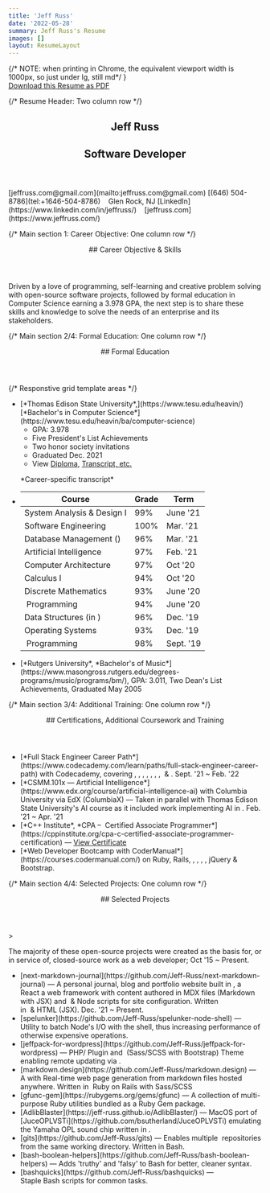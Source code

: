 ```yaml
---
title: 'Jeff Russ'
date: '2022-05-28'
summary: Jeff Russ's Resume
images: []
layout: ResumeLayout
---
```


<div id='printable-page' className='flex flex-wrap font-serif italic align-top'>
  {/* NOTE: when printing in Chrome, the equivalent viewport width is 1000px, so just under lg, still md*/ }
  <div className='block w-full -mt-8 mb-6 print-hide'>
    <a className='text-lg styled-link font-semibold' href='/docs/Jeff-Russ_Resume.pdf' target="_blank" download='Jeff-Russ_Resume.pdf'>Download this Resume as PDF</a>
  </div>

  {/* Resume Header: Two column row */}
  <section id="resume-header" className='my-0 px-1 lg:my-2 lg:px-6 w-1/2'>
    <header className='text-xl ml-5 mb-0 text-center not-italic'>
      <h1 className='font-black font-display tracking-wider text-4xl mb-1'>Jeff Russ</h1>
      <h2 className='text-sm -mb-1'>Software Developer</h2>
    </header>
  </section>
  <section id="resume-contact" className='mt-3 px-1 lg:my-2 lg:px-4 w-1/2 text-xs sm:text-[0.78rem] font-sans not-italic align-top leading-5'>
    [jeffruss.com@gmail.com](mailto:jeffruss.com@gmail.com)  
    [(646) 504-8786](tel:+1646-504-8786)&nbsp;&nbsp;&nbsp; Glen Rock, NJ  
    [LinkedIn](https://www.linkedin.com/in/jeffruss/) &nbsp;&nbsp; [jeffruss.com](https://www.jeffruss.com/)  
  </section>

  {/* Main section 1: Career Objective: One column row */}
  <section id='objective' className='card-section'>
    <header>
      ## Career Objective & Skills
    </header>
    <p className='py-1 my-0 px-2 md:px-8 lg:px-20'>Driven by a love of programming, self-learning and creative problem solving
      with open-source software projects, followed by formal education in Computer Science earning a 3.978 GPA, the next step is 
      to share these skills and knowledge to solve the needs of an enterprise and its stakeholders.</p>
    <div id='tech-list' className="flex flex-wrap my-1 mx-8">  
      <TechIcon kind='javascript' size={0.9} />
      <TechIcon kind='css3' size={0.9} />
      <TechIcon kind='html5' size={0.9} />
      <TechIcon kind='react' size={0.9} />
      <TechIcon kind='nextjs' size={0.9} />
      <TechIcon kind='nodejs' size={0.9} />
      <TechIcon kind='python' size={0.9} />
      <TechIcon kind='nosql' size={0.9} />
      <TechIcon kind='sql' size={0.9} />
      <TechIcon kind='git' size={0.9} />
    </div>
  </section>
  
  {/* Main section 2/4: Formal Education: One column row */}
  <section id='education' className='card-section'>
    <header>
      ## Formal Education
    </header>
    {/* Responstive grid template areas */} 
    <div className='pl-2 md:pl-6 lg:px-20'>
      <ul className='py-1 education-grid-template-areas-wrapper'> 
        <li className='A'> 
          [*Thomas Edison State University*,](https://www.tesu.edu/heavin/)<br className='responsive' /> [*Bachelor's in Computer Science*](https://www.tesu.edu/heavin/ba/computer-science)
          <ul>
            <li>GPA: 3.978</li>
            <li>Five President's List Achievements</li>
            <li>Two honor society invitations</li>
            <li>Graduated Dec. 2021</li>
            <li>View&nbsp;<a href='/docs/Jeff-Russ_TESU_diploma.pdf' target='_blank' className="styled-link">Diploma</a>,&nbsp;<a href='/docs/Jeff-Russ_TESU_transcript_etc.pdf' target='_blank' className="styled-link">Transcript, etc.</a></li>
          </ul>
          <p id='transcript-label' className="mt-0 pt-0 ml-10 lg:mt-3 sm:ml-4 after:content-[':'] sm:after:content-['→']">*Career-specific transcript*</p>
        </li>
        <li className='B list-none pl-2 sm:pl-0 sm:ml-0 md:ml-0 md:pl-4'>
          <table>
            <thead className='font-sans not-italic'><tr><th>Course</th><th>Grade</th><th>Term</th></tr></thead>
            <tbody>
              <tr><td>System Analysis & Design I</td><td>99%</td><td>June '21</td></tr>
              <tr><td>Software Engineering</td><td>100%</td><td>Mar. '21</td></tr>
              <tr><td>Database Management (<TechLabel kind='sql'/>)</td><td>96%</td><td>Mar. '21</td></tr>
              <tr><td>Artificial Intelligence</td><td>97%<br /></td><td>Feb. '21<br /></td></tr>
              <tr><td>Computer Architecture</td><td>97%</td><td>Oct '20</td></tr>
              <tr><td>Calculus I</td><td>94%</td><td>Oct '20</td></tr>
              <tr><td>Discrete Mathematics</td><td>93%</td><td>June '20</td></tr>
              <tr><td><TechLabel kind='python'/>&nbsp;Programming</td><td>94%</td><td>June '20</td></tr>
              <tr><td>Data Structures (in <TechLabel kind='python'/>)</td><td>96%</td><td>Dec. '19</td></tr>
              <tr><td>Operating Systems</td><td>93%</td><td>Dec. '19</td></tr>
              <tr><td><TechLabel kind='cpp'/>&nbsp;Programming</td><td>98%</td><td>Sept. '19</td></tr>
            </tbody>
          </table>
        </li>
        <li className='C mt-0 sm:-mt-14 md:-mt-24 lg:-mt-16 lg:bottom-0'>
          [*Rutgers University*, *Bachelor's of Music*](https://www.masongross.rutgers.edu/degrees-programs/music/programs/bm/),
          GPA: 3.011, Two Dean's List Achievements, Graduated May 2005
        </li>
      </ul>
    </div>
  </section>

  {/* Main section 3/4: Additional Training: One column row */}
  <section id='additional' className='card-section'>
    <header>
      ## Certifications, Additional Coursework and Training 
    </header>
    <div className='pl-2 py-1 my-0 md:px-6 lg:px-20'>
      <ul>
        <li>[*Full Stack Engineer Career Path*](https://www.codecademy.com/learn/paths/full-stack-engineer-career-path) with Codecademy, covering <TechLabel kind='html5'/>, <TechLabel kind='css3'/>, <TechLabel kind='javascript'/>,  <TechLabel kind='git'/>,  <TechLabel kind='github'/>, <TechLabel kind='sql'/>, <TechLabel kind='express'/>, <TechLabel kind='react'/>&nbsp;& <TechLabel kind='nodejs'/>. Sept. '21 ~ Feb. '22</li>
        <li>[*CSMM.101x — Artificial Intelligence*](https://www.edx.org/course/artificial-intelligence-ai) with Columbia University via EdX (ColumbiaX)
          — Taken in parallel with Thomas Edison State University's AI course as it included work implementing AI in <TechLabel kind='python'/>. Feb. '21 ~ Apr. '21</li>
        <li>[*C++ Institute*, *CPA – <TechLabel kind='cpp'/>&nbsp;Certified Associate Programmer*](https://cppinstitute.org/cpa-c-certified-associate-programmer-certification) 
          — <a href='/docs/Jeff-Russ_CppInstituteCertificate.pdf' target='_blank' className="styled-link">View Certificate</a></li>
        <li>[*Web Developer Bootcamp with CoderManual*](https://courses.codermanual.com/) on  <TechLabel>Ruby, Rails</TechLabel>, <TechLabel kind='html5'/>, <TechLabel kind='git'/>, <TechLabel kind='github'/>,&nbsp;<TechLabel kind='javascript'/>, <TechLabel>jQuery</TechLabel>&nbsp;& <TechLabel>Bootstrap</TechLabel>.</li>
      </ul>
    </div>
  </section>

{/* Main section 4/4: Selected Projects: One column row */}
  <section id='projects' className='card-section'>
    <header>
      ## Selected Projects
    </header>
    <div className='pl-2 py-1 my-0 md:px-6 lg:px-20'>
      > <p>The majority of these open-source projects were created as the basis for, or in service of, closed-source work as a web developer; Oct '15 ~ Present.</p>
      <ul>
        <li className='ml-6'>[next-markdown-journal](https://github.com/Jeff-Russ/next-markdown-journal) 
          — A personal journal, blog and portfolio website built in <TechLabel kind='nextjs'/>, a <TechLabel kind='react'>React</TechLabel>&nbsp;a web framework with content authored in MDX files (Markdown with JSX) and <TechLabel kind='tailwind' className="text-[100%]"/>&nbsp;&&nbsp;<TechLabel kind='nodejs'>Node</TechLabel>&nbsp;scripts for site configuration. Written in&nbsp;<TechLabel kind='javascript'/>&nbsp;&&nbsp;<TechLabel kind='html5'>HTML</TechLabel>&nbsp;(<TechLabel kind='react'>JSX</TechLabel>). Dec. '21 ~ Present.</li>
        <li>[spelunker](https://github.com/Jeff-Russ/spelunker-node-shell) 
          — Utility to batch&nbsp;<TechLabel kind='nodejs'>Node's</TechLabel>&nbsp;I/O with the&nbsp;<TechLabel kind='scripts'>shell</TechLabel>, thus increasing performance of otherwise expensive operations.</li>
        <li>[jeffpack-for-wordpress](https://github.com/Jeff-Russ/jeffpack-for-wordpress) 
          — <TechLabel>PHP</TechLabel>/<TechLabel kind='javascript'/>&nbsp;Plugin and&nbsp;<TechLabel kind='css3'/>&nbsp;(<TechLabel kind='sass' className='text-[#947484]'>Sass/SCSS</TechLabel>&nbsp;with&nbsp;<TechLabel>Bootstrap</TechLabel>)&nbsp;Theme enabling remote updating via&nbsp;<TechLabel kind='git'/>.</li>
        <li>[markdown.design](https://github.com/Jeff-Russ/markdown.design) 
          — A with Real-time web page generation from markdown files hosted anywhere. Written in &nbsp;<TechLabel>Ruby on Rails</TechLabel>&nbsp;with&nbsp;<TechLabel kind='sass' className='text-[#947484]'>Sass/SCSS</TechLabel></li>
        <li>[gfunc-gem](https://rubygems.org/gems/gfunc) 
          — A collection of multi-purpose <TechLabel>Ruby</TechLabel> utilities bundled as a <TechLabel>Ruby Gem</TechLabel> package.</li> 
        <li>[AdlibBlaster](https://jeff-russ.github.io/AdlibBlaster/) 
          — MacOS port of [JuceOPLVSTi](https://github.com/bsutherland/JuceOPLVSTi) emulating the Yamaha OPL sound chip written in <TechLabel kind='cpp'/>.</li>
        <li>[gits](https://github.com/Jeff-Russ/gits) 
          — Enables multiple&nbsp;<TechLabel kind='git'/>&nbsp;repositories from the same working directory. Written in&nbsp;<TechLabel kind='scripts'>Bash</TechLabel>.</li>
        <li>[bash-boolean-helpers](https://github.com/Jeff-Russ/bash-boolean-helpers) 
          — Adds 'truthy' and 'falsy' to&nbsp;<TechLabel kind='scripts'>Bash</TechLabel>&nbsp;for better, cleaner syntax.</li>
        <li>[bashquicks](https://github.com/Jeff-Russ/bashquicks) 
          — Staple&nbsp;<TechLabel kind='scripts'>Bash</TechLabel>&nbsp;scripts for common tasks.</li>
      </ul>
    </div>
  </section>
</div>





